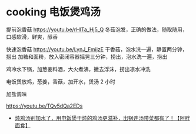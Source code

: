 # cooking 电饭煲鸡汤

提前泡香菇
https://youtu.be/rHlTa_Hj5_Q
冬菇泡发，正确的做法，随取随用，口感软滑，鲜爽，醇香 

快速泡香菇
https://youtu.be/LynJ_FmijzE
干香菇，泡水洗一遍，静置两分钟，捞出
加糖和面粉，放入密闭容器摇晃三分钟，捞出，泡水洗一遍，捞出

鸡冷水下锅，加葱姜料酒，大火煮沸，撇去浮沫，捞出凉水冲洗

电饭煲放鸡，葱姜，香菇，加开水，煲汤 2 小时

加盐调味

https://youtu.be/TQv5dQa2EDs

- [炖鸡汤别加水了，用电饭煲干炖的鸡汤更滋补，出锅连汤带菜都有了！【阿胖面食】](https://www.youtube.com/watch?v=oyVps_RJxDs)
